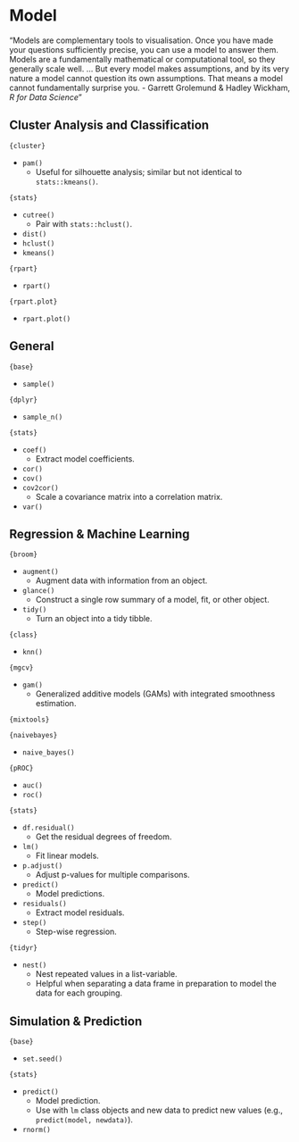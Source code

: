# Model

"Models are complementary tools to visualisation. Once you have made your questions sufficiently precise, you can use a model to answer them. Models are a fundamentally mathematical or computational tool, so they generally scale well. ... But every model makes assumptions, and by its very nature a model cannot question its own assumptions. That means a model cannot fundamentally surprise you. 
- Garrett Grolemund & Hadley Wickham, *R for Data Science*"

## Cluster Analysis and Classification

`{cluster}`

* `pam()`
  * Useful for silhouette analysis; similar but not identical to `stats::kmeans()`.

`{stats}`

* `cutree()`
  * Pair with `stats::hclust()`.
* `dist()`
* `hclust()`
* `kmeans()`

`{rpart}`

* `rpart()`

`{rpart.plot}`

* `rpart.plot()`

## General

`{base}`

* `sample()`

`{dplyr}`

* `sample_n()`

`{stats}`

* `coef()`
  * Extract model coefficients.
* `cor()`
* `cov()`
* `cov2cor()`
  * Scale a covariance matrix into a correlation matrix.
* `var()`

## Regression & Machine Learning

`{broom}`

* `augment()`
  * Augment data with information from an object.
* `glance()`
  * Construct a single row summary of a model, fit, or other object.
* `tidy()`
  * Turn an object into a tidy tibble.

`{class}`

* `knn()`

`{mgcv}`

* `gam()`
  * Generalized additive models (GAMs) with integrated smoothness estimation.

`{mixtools}`


`{naivebayes}`

* `naive_bayes()`

`{pROC}`

* `auc()`
* `roc()`

`{stats}`

* `df.residual()`
  * Get the residual degrees of freedom.
* `lm()`
  * Fit linear models.
* `p.adjust()`
  * Adjust p-values for multiple comparisons.
* `predict()`
  * Model predictions.
* `residuals()`
  * Extract model residuals.
* `step()`
  * Step-wise regression.
  
`{tidyr}`

* `nest()`
  * Nest repeated values in a list-variable.
  * Helpful when separating a data frame in preparation to model the data for each grouping.

## Simulation & Prediction

`{base}`

* `set.seed()`

`{stats}`

* `predict()`
  * Model prediction.
  * Use with `lm` class objects and new data to predict new values (e.g., `predict(model, newdata)`).
* `rnorm()`
